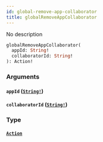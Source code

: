 ```yaml
---
id: global-remove-app-collaborator
title: globalRemoveAppCollaborator
---
```


No description

```graphql
globalRemoveAppCollaborator(
  appId: String!
  collaboratorId: String!
): Action!

```

### Arguments

#### `appId` ([`String!`](/docs/graphql/scalars/string))

#### `collaboratorId` ([`String!`](/docs/graphql/scalars/string))

### Type

#### [`Action`](/docs/graphql/objects/action)
